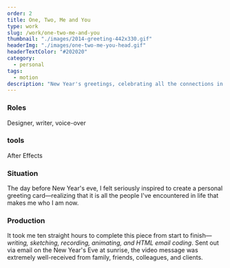 ```yaml
---
order: 2
title: One, Two, Me and You
type: work
slug: /work/one-two-me-and-you
thumbnail: "./images/2014-greeting-442x330.gif"
headerImg: "./images/one-two-me-you-head.gif"
headerTextColor: "#202020"
category:
  - personal
tags:
  - motion
description: "New Year's greetings, celebrating all the connections in life with a motion graphic tale of two dots: you and me."
---
```



<EmbedVideo
  videoChannel="vimeo"
  aspectRatioPadding="56.34"
  videoId="82980433"
/>

<section class="portfolioDetail">

### Roles

Designer, writer, voice-over

</section>

<section class="portfolioDetail">

### tools

After Effects

</section>

<section class="portfolioDetail">

### Situation

The day before New Year's eve, I felt seriously inspired to create a personal greeting card—realizing that it is all the people I've encountered in life that makes me who I am now.

</section>

<section class="portfolioDetail">

### Production

It took me ten straight hours to complete this piece from start to finish—_writing, sketching, recording, animating, and HTML email coding_. Sent out via email on the New Year's Eve at sunrise, the video message was extremely well-received from family, friends, colleagues, and clients.

</section>

<ButtonContainer>
  <SimpleButton
    cta="View B's Vimeo Page"
    href="https://vimeo.com/baadaa"
    variant="green"
  />
</ButtonContainer>
